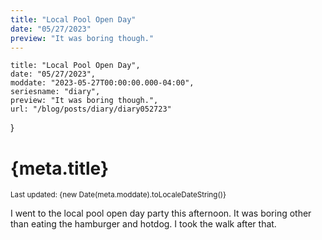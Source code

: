 ```yaml
---
title: "Local Pool Open Day"
date: "05/27/2023"
preview: "It was boring though."
---
```



    title: "Local Pool Open Day",
    date: "05/27/2023",
    moddate: "2023-05-27T00:00:00.000-04:00",
    seriesname: "diary",
    preview: "It was boring though.",
    url: "/blog/posts/diary/diary052723"
}

<Head>
    <title>kenryuS - {meta.title}</title>
    <link rel="icon" href="/icon.jpeg" />
</Head>
<TheSEO title={meta.title} description={meta.preview} currentURL={meta.url} isArticle={true}
    articleInfo={{
        pubTime: meta.date,
        modTime: meta.moddate,
        tags: ["Diary"]
    }}
/>
<div className={mdStyle.Article}>
<h1>{meta.title}</h1>
<small>Last updated: {new Date(meta.moddate).toLocaleDateString()}</small>

I went to the local pool open day party this afternoon.
It was boring other than eating the hamburger and hotdog.
I took the walk after that.

<GoBackBtn series="diary" /></div>